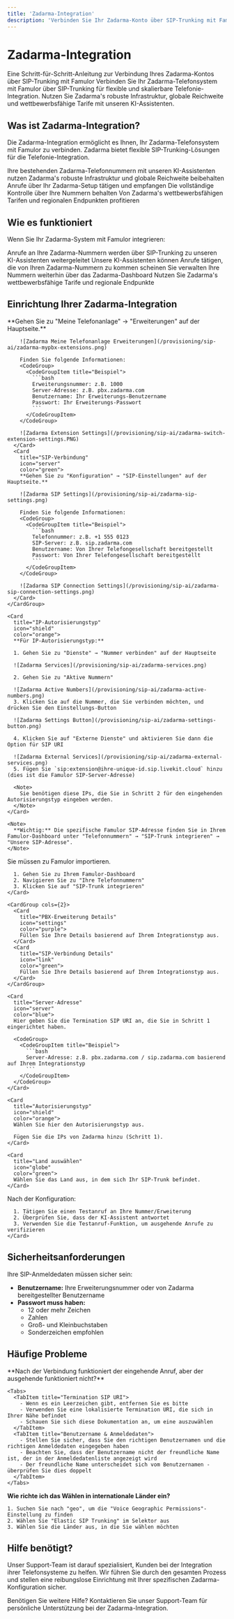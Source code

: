 ```yaml
---
title: 'Zadarma-Integration'
description: 'Verbinden Sie Ihr Zadarma-Konto über SIP-Trunking mit Famulor'
---
```


# Zadarma-Integration

<Note>
  Eine Schritt-für-Schritt-Anleitung zur Verbindung Ihres Zadarma-Kontos über SIP-Trunking mit Famulor
</Note>

<CardGroup cols={2}>
  <Card
    title="Was ist Zadarma-Integration?"
    icon="phone-volume"
    color="blue">
    Verbinden Sie Ihr Zadarma-Telefonsystem mit Famulor über SIP-Trunking für flexible und skalierbare Telefonie-Integration.
  </Card>
  <Card
    title="Vorteile"
    icon="star"
    color="green">
    Nutzen Sie Zadarma's robuste Infrastruktur, globale Reichweite und wettbewerbsfähige Tarife mit unseren KI-Assistenten.
  </Card>
</CardGroup>

## Was ist Zadarma-Integration?

Die Zadarma-Integration ermöglicht es Ihnen, Ihr Zadarma-Telefonsystem mit Famulor zu verbinden. Zadarma bietet flexible SIP-Trunking-Lösungen für die Telefonie-Integration.

<Steps>
  <Step title="Bestehende Nummern nutzen">
    Ihre bestehenden Zadarma-Telefonnummern mit unseren KI-Assistenten nutzen
  </Step>
  <Step title="Infrastruktur beibehalten">
    Zadarma's robuste Infrastruktur und globale Reichweite beibehalten
  </Step>
  <Step title="Anrufe verwalten">
    Anrufe über Ihr Zadarma-Setup tätigen und empfangen
  </Step>
  <Step title="Kontrolle behalten">
    Die vollständige Kontrolle über Ihre Nummern behalten
  </Step>
  <Step title="Kosten sparen">
    Von Zadarma's wettbewerbsfähigen Tarifen und regionalen Endpunkten profitieren
  </Step>
</Steps>

## Wie es funktioniert

Wenn Sie Ihr Zadarma-System mit Famulor integrieren:

<CardGroup cols={2}>
  <Card
    title="Eingehende Anrufe"
    icon="phone-incoming"
    color="green">
    Anrufe an Ihre Zadarma-Nummern werden über SIP-Trunking zu unseren KI-Assistenten weitergeleitet
  </Card>
  <Card
    title="Ausgehende Anrufe"
    icon="phone-outgoing"
    color="blue">
    Unsere KI-Assistenten können Anrufe tätigen, die von Ihren Zadarma-Nummern zu kommen scheinen
  </Card>
  <Card
    title="Verwaltung"
    icon="settings"
    color="purple">
    Sie verwalten Ihre Nummern weiterhin über das Zadarma-Dashboard
  </Card>
  <Card
    title="Kosteneffizienz"
    icon="dollar-sign"
    color="orange">
    Nutzen Sie Zadarma's wettbewerbsfähige Tarife und regionale Endpunkte
  </Card>
</CardGroup>

## Einrichtung Ihrer Zadarma-Integration

<Steps>
  <Step title="Informationen sammeln">
    <CardGroup cols={2}>
      <Card
        title="PBX-Erweiterung"
        icon="phone"
        color="blue">
        **Gehen Sie zu "Meine Telefonanlage" → "Erweiterungen" auf der Hauptseite.**
        
        ![Zadarma Meine Telefonanlage Erweiterungen](/provisioning/sip-ai/zadarma-mypbx-extensions.png)
        
        Finden Sie folgende Informationen:
        <CodeGroup>
          <CodeGroupItem title="Beispiel">
            ```bash
            Erweiterungsnummer: z.B. 1000
            Server-Adresse: z.B. pbx.zadarma.com
            Benutzername: Ihr Erweiterungs-Benutzername
            Passwort: Ihr Erweiterungs-Passwort
            ```
          </CodeGroupItem>
        </CodeGroup>
        
        ![Zadarma Extension Settings](/provisioning/sip-ai/zadarma-switch-extension-settings.PNG)
      </Card>
      <Card
        title="SIP-Verbindung"
        icon="server"
        color="green">
        **Gehen Sie zu "Konfiguration" → "SIP-Einstellungen" auf der Hauptseite.**
        
        ![Zadarma SIP Settings](/provisioning/sip-ai/zadarma-sip-settings.png)
        
        Finden Sie folgende Informationen:
        <CodeGroup>
          <CodeGroupItem title="Beispiel">
            ```bash
            Telefonnummer: z.B. +1 555 0123
            SIP-Server: z.B. sip.zadarma.com
            Benutzername: Von Ihrer Telefongesellschaft bereitgestellt
            Passwort: Von Ihrer Telefongesellschaft bereitgestellt
            ```
          </CodeGroupItem>
        </CodeGroup>
        
        ![Zadarma SIP Connection Settings](/provisioning/sip-ai/zadarma-sip-connection-settings.png)
      </Card>
    </CardGroup>
    
    <Card
      title="IP-Autorisierungstyp"
      icon="shield"
      color="orange">
      **Für IP-Autorisierungstyp:**
      
      1. Gehen Sie zu "Dienste" → "Nummer verbinden" auf der Hauptseite
      
      ![Zadarma Services](/provisioning/sip-ai/zadarma-services.png)
      
      2. Gehen Sie zu "Aktive Nummern"
      
      ![Zadarma Active Numbers](/provisioning/sip-ai/zadarma-active-numbers.png)
      3. Klicken Sie auf die Nummer, die Sie verbinden möchten, und drücken Sie den Einstellungs-Button
      
      ![Zadarma Settings Button](/provisioning/sip-ai/zadarma-settings-button.png)
      
      4. Klicken Sie auf "Externe Dienste" und aktivieren Sie dann die Option für SIP URI
      
      ![Zadarma External Services](/provisioning/sip-ai/zadarma-external-services.png)
      5. Fügen Sie `sip:extension@ihre-unique-id.sip.livekit.cloud` hinzu (dies ist die Famulor SIP-Server-Adresse)
      
      <Note>
        Sie benötigen diese IPs, die Sie in Schritt 2 für den eingehenden Autorisierungstyp eingeben werden.
      </Note>
    </Card>
    
    <Note>
      **Wichtig:** Die spezifische Famulor SIP-Adresse finden Sie in Ihrem Famulor-Dashboard unter "Telefonnummern" → "SIP-Trunk integrieren" → "Unsere SIP-Adresse".
    </Note>
  </Step>
  
  <Step title="Nummern zu Famulor importieren">
    <Card
      title="Import-Prozess"
      icon="download"
      color="blue">
      Sie müssen zu Famulor importieren.
      
      1. Gehen Sie zu Ihrem Famulor-Dashboard
      2. Navigieren Sie zu "Ihre Telefonnummern"
      3. Klicken Sie auf "SIP-Trunk integrieren"
    </Card>
    
    <CardGroup cols={2}>
      <Card
        title="PBX-Erweiterung Details"
        icon="settings"
        color="purple">
        Füllen Sie Ihre Details basierend auf Ihrem Integrationstyp aus.
      </Card>
      <Card
        title="SIP-Verbindung Details"
        icon="link"
        color="green">
        Füllen Sie Ihre Details basierend auf Ihrem Integrationstyp aus.
      </Card>
    </CardGroup>
    
    <Card
      title="Server-Adresse"
      icon="server"
      color="blue">
      Hier geben Sie die Termination SIP URI an, die Sie in Schritt 1 eingerichtet haben.
      
      <CodeGroup>
        <CodeGroupItem title="Beispiel">
          ```bash
          Server-Adresse: z.B. pbx.zadarma.com / sip.zadarma.com basierend auf Ihrem Integrationstyp
          ```
        </CodeGroupItem>
      </CodeGroup>
    </Card>
    
    <Card
      title="Autorisierungstyp"
      icon="shield"
      color="orange">
      Wählen Sie hier den Autorisierungstyp aus.
      
      Fügen Sie die IPs von Zadarma hinzu (Schritt 1).
    </Card>
    
    <Card
      title="Land auswählen"
      icon="globe"
      color="green">
      Wählen Sie das Land aus, in dem sich Ihr SIP-Trunk befindet.
    </Card>
  </Step>
  
  <Step title="Einrichtung verifizieren">
    <Card
      title="Verifikationsschritte"
      icon="check-circle"
      color="green">
      Nach der Konfiguration:
      
      1. Tätigen Sie einen Testanruf an Ihre Nummer/Erweiterung
      2. Überprüfen Sie, dass der KI-Assistent antwortet
      3. Verwenden Sie die Testanruf-Funktion, um ausgehende Anrufe zu verifizieren
    </Card>
  </Step>
</Steps>

## Sicherheitsanforderungen

<Card
  title="SIP-Anmeldedaten Sicherheit"
  icon="shield"
  color="red">
  Ihre SIP-Anmeldedaten müssen sicher sein:
  
  - **Benutzername:** Ihre Erweiterungsnummer oder von Zadarma bereitgestellter Benutzername
  - **Passwort muss haben:**
    - 12 oder mehr Zeichen
    - Zahlen
    - Groß- und Kleinbuchstaben
    - Sonderzeichen empfohlen
</Card>

## Häufige Probleme

<CardGroup cols={2}>
  <Card
    title="Ausgehende Anrufe funktionieren nicht"
    icon="phone-x"
    color="red">
    **Nach der Verbindung funktioniert der eingehende Anruf, aber der ausgehende funktioniert nicht?**
    
    <Tabs>
      <TabItem title="Termination SIP URI">
        - Wenn es ein Leerzeichen gibt, entfernen Sie es bitte
        - Verwenden Sie eine lokalisierte Termination URI, die sich in Ihrer Nähe befindet
        - Schauen Sie sich diese Dokumentation an, um eine auszuwählen
      </TabItem>
      <TabItem title="Benutzername & Anmeldedaten">
        - Stellen Sie sicher, dass Sie den richtigen Benutzernamen und die richtigen Anmeldedaten eingegeben haben
        - Beachten Sie, dass der Benutzername nicht der freundliche Name ist, der in der Anmeldedatenliste angezeigt wird
        - Der freundliche Name unterscheidet sich vom Benutzernamen - überprüfen Sie dies doppelt
      </TabItem>
    </Tabs>
  </Card>
  
  <Card
    title="Internationale Länder einrichten"
    icon="globe"
    color="blue">
    **Wie richte ich das Wählen in internationale Länder ein?**
    
    1. Suchen Sie nach "geo", um die "Voice Geographic Permissions"-Einstellung zu finden
    2. Wählen Sie "Elastic SIP Trunking" im Selektor aus
    3. Wählen Sie die Länder aus, in die Sie wählen möchten
  </Card>
</CardGroup>

## Hilfe benötigt?

<Tip>
  Unser Support-Team ist darauf spezialisiert, Kunden bei der Integration ihrer Telefonsysteme zu helfen. Wir führen Sie durch den gesamten Prozess und stellen eine reibungslose Einrichtung mit Ihrer spezifischen Zadarma-Konfiguration sicher.
</Tip>

<Card
  title="Support kontaktieren"
  icon="headphones"
  color="blue"
  href="mailto:support@famulor.io">
  Benötigen Sie weitere Hilfe? Kontaktieren Sie unser Support-Team für persönliche Unterstützung bei der Zadarma-Integration.
</Card>
